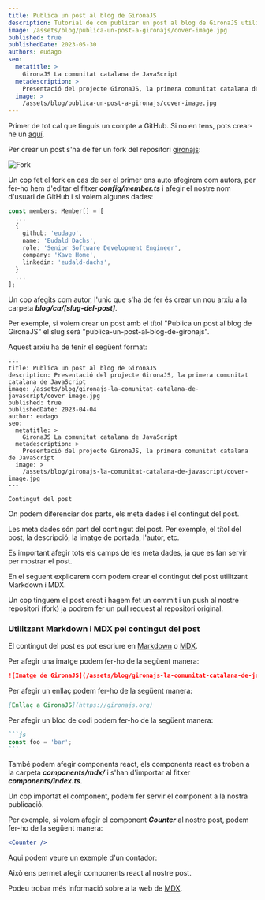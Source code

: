 ```yaml
---
title: Publica un post al blog de GironaJS
description: Tutorial de com publicar un post al blog de GironaJS utilitzant markdown i react (mdx)
image: /assets/blog/publica-un-post-a-gironajs/cover-image.jpg
published: true
publishedDate: 2023-05-30
authors: eudago
seo:
  metatitle: >
    GironaJS La comunitat catalana de JavaScript
  metadescription: >
    Presentació del projecte GironaJS, la primera comunitat catalana de JavaScript
  image: >
    /assets/blog/publica-un-post-a-gironajs/cover-image.jpg
---
```


Primer de tot cal que tinguis un compte a GitHub. Si no en tens, pots crear-ne un [aquí](https://github.com).

Per crear un post s'ha de fer un fork del repositori [gironajs](https://github.com/gironajs/gironajs.com):

![Fork](/assets/blog/publica-un-post-a-gironajs/github-fork.png)

Un cop fet el fork en cas de ser el primer ens auto afegirem com autors, per fer-ho hem d'editar el fitxer **_config/member.ts_** i afegir el nostre nom d'usuari de GitHub i si volem algunes dades:

```ts:config/member.ts
const members: Member[] = [
  ...
  {
    github: 'eudago',
    name: 'Eudald Dachs',
    role: 'Senior Software Development Engineer',
    company: 'Kave Home',
    linkedin: 'eudald-dachs',
  }
  ...
];
```

Un cop afegits com autor, l'unic que s'ha de fer és crear un nou arxiu a la carpeta **_blog/ca/[slug-del-post]_**.

Per exemple, si volem crear un post amb el títol "Publica un post al blog de GironaJS" el slug serà "publica-un-post-al-blog-de-gironajs".

Aquest arxiu ha de tenir el següent format:

```markdown:blog/ca/publica-un-post-al-blog-de-gironajs.mdx
---
title: Publica un post al blog de GironaJS
description: Presentació del projecte GironaJS, la primera comunitat catalana de JavaScript
image: /assets/blog/gironajs-la-comunitat-catalana-de-javascript/cover-image.jpg
published: true
publishedDate: 2023-04-04
author: eudago
seo:
  metatitle: >
    GironaJS La comunitat catalana de JavaScript
  metadescription: >
    Presentació del projecte GironaJS, la primera comunitat catalana de JavaScript
  image: >
    /assets/blog/gironajs-la-comunitat-catalana-de-javascript/cover-image.jpg
---

Contingut del post
```

On podem diferenciar dos parts, els meta dades i el contingut del post.

Les meta dades són part del contingut del post. Per exemple, el títol del post, la descripció, la imatge de portada, l'autor, etc.

Es important afegir tots els camps de les meta dades, ja que es fan servir per mostrar el post.

En el seguent explicarem com podem crear el contingut del post utilitzant Markdown i MDX.

Un cop tinguem el post creat i hagem fet un commit i un push al nostre repositori (fork) ja podrem fer un pull request al repositori original.

### Utilitzant Markdown i MDX pel contingut del post

El contingut del post es pot escriure en [Markdown](https://www.markdownguide.org/basic-syntax/) o [MDX](https://mdxjs.com/).

Per afegir una imatge podem fer-ho de la següent manera:

```markdown
![Imatge de GironaJS](/assets/blog/gironajs-la-comunitat-catalana-de-javascript/cover-image.jpg)
```

Per afegir un enllaç podem fer-ho de la següent manera:

```markdown
[Enllaç a GironaJS](https://gironajs.org)
```

Per afegir un bloc de codi podem fer-ho de la següent manera:

````markdown
```js
const foo = 'bar';
```
````

També podem afegir components react, els components react es troben a la carpeta **_components/mdx/_** i s'han d'importar al fitxer **_components/index.ts_**.

Un cop importat el component, podem fer servir el component a la nostra publicació.

Per exemple, si volem afegir el component **_Counter_** al nostre post, podem fer-ho de la següent manera:

```jsx
<Counter />
```

Aqui podem veure un exemple d'un contador:

<Counter />

Això ens permet afegir components react al nostre post.

Podeu trobar més informació sobre a la web de [MDX](https://mdxjs.com/).
